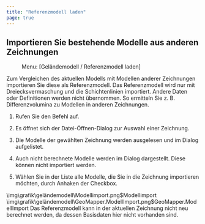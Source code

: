 ```yaml
---
title: "Referenzmodell laden"
page: true
---
```

## Importieren Sie bestehende Modelle aus anderen Zeichnungen
 <Menu> Menu: [Geländemodell / Referenzmodell laden] </Menu> 

Zum Vergleichen des aktuellen Modells mit Modellen anderer Zeichnungen importieren Sie diese als Referenzmodell. Das Referenzmodell wird nur mit Dreiecksvermaschung und die Schichtenlinien importiert. Andere Daten oder Definitionen werden nicht &#252;bernommen.
So ermitteln Sie z. B. Differenzvolumina zu Modellen in anderen Zeichnungen.


1. Rufen Sie den Befehl auf.

2. Es &#246;ffnet sich der Datei-&#214;ffnen-Dialog zur Auswahl einer Zeichnung.

3. Die Modelle der gew&#228;hlten Zeichnung werden ausgelesen und im Dialog aufgelistet.

4. Auch nicht berechnete Modelle werden im Dialog dargestellt. Diese k&#246;nnen nicht importiert werden.

5. W&#228;hlen Sie in der Liste alle Modelle, die Sie in die Zeichnung importieren m&#246;chten, durch Anhaken der Checkbox.


<GeoDesigner>
<Image>\img\grafik\geländemodell\Modellimport.png$Modellimport</Image>
</GeoDesigner>
<GeoMapper>
<Image>\img\grafik\geländemodell\GeoMapper.ModellImport.png$GeoMapper.ModellImport</Image>
</GeoMapper>



<Success>
Das Referenzmodell kann in der aktuellen Zeichnung nicht neu berechnet werden, da dessen Basisdaten hier nicht vorhanden sind.
</Success>

